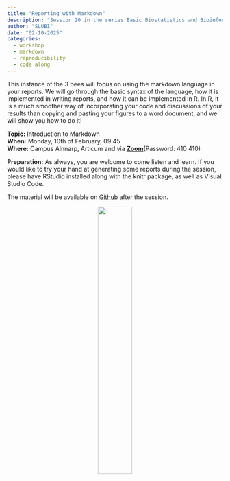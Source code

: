 ```yaml
---
title: "Reporting with Markdown"
description: "Session 20 in the series Basic Biostatistics and Bioinformatics"
author: "SLUBI"
date: "02-10-2025"
categories:
  - workshop
  - markdown
  - reproducibility
  - code along
---
```


This instance of the 3 bees will focus on using the markdown language in your reports. We will go through the basic syntax of the language, how it is implemented in writing reports, and how it can be implemented in R. In R, it is a much smoother way of incorporating your code and discussions of your results than copying and pasting your figures to a word document, and we will show you how to do it!

**Topic:** Introduction to Markdown \
**When:** Monday, 10th of February, 09:45 \
**Where:** Campus Alnnarp, Articum
and via **[Zoom](https://slu-se.zoom.us/j/69486568642)**(Password: 410 410)

**Preparation:**
As always, you are welcome to come listen and learn. If you would like to try your hand at generating some reports during the session, please have RStudio installed along with the knitr package, as well as Visual Studio Code.

The material will be available on [Github](https://github.com/SLUBioinformaticsInfrastructure/Three_Bees_Workshop_Series) after the session.

<center>
![](../../../images/3bees_fulltext_ampersand2.png){.class width=40%}
